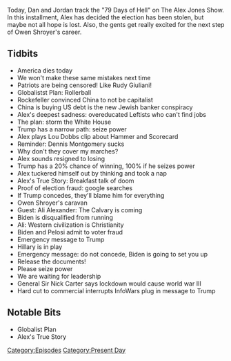 {{DEFAULTSORT:
    #_EPISODE_0501:November 7-8, 2020
}}{{Episode
    | title             = November 7-8, 2020
    | caption           = [https://knowledgefight.libsyn.com/501-november-7-8-2020 Listen to this episode on Libsyn]
    | episodeNumber     = 501
    | length            = 01:52:27
    | airDate           = November 11, 2020
    | coverageStartDate = November 7, 2020
    | coverageEndDate   = November 8, 2020
    | episodeType       = [[:Category:Present Day|Present Day]]
    | appearance        = [[Dennis Montgomery]], [[Owen Shroyer]], [[Ali Alexander]], [[Joe Biden]], [[Nancy Pelosi]], [[General Sir Nick Carter]]
    | oocDrop           = It's cool to watch celebrities dance
    | previousEpisode   = [[500: November 5-6, 2020]]
    | nextEpisode       = [[502: Dan's Cara-Vanity Project Part 1]]
}}

{{Stub}}

Today, Dan and Jordan track the "79 Days of Hell" on The Alex Jones Show. In this installment, Alex has decided the election has been stolen, but maybe not all hope is lost. Also, the gents get really excited for the next step of Owen Shroyer's career.

==Tidbits==

*America dies today
*We won't make these same mistakes next time
*Patriots are being censored! Like Rudy Giuliani!
*Globalistst Plan: Rollerball
*Rockefeller convinced China to not be capitalist
*China is buying US debt is the new Jewish banker conspiracy
*Alex's deepest sadness: overeducated Leftists who can't find jobs
*The plan: storm the White House
*Trump has a narrow path: seize power
*Alex plays Lou Dobbs clip about Hammer and Scorecard
*Reminder: Dennis Montgomery sucks
*Why don't they cover my marches?
*Alex sounds resigned to losing
*Trump has a 20% chance of winning, 100% if he seizes power
*Alex tuckered himself out by thinking and took a nap
*Alex's True Story: Breakfast talk of doom
*Proof of election fraud: google searches
*If Trump concedes, they'll blame him for everything
*Owen Shroyer's caravan
*Guest: Ali Alexander: The Calvary is coming
*Biden is disqualified from running
*Ali: Western civilization is Christianity
*Biden and Pelosi admit to voter fraud
*Emergency message to Trump
*Hillary is in play
*Emergency message: do not concede, Biden is going to set you up
*Release the documents!
*Please seize power
*We are waiting for leadership
*General Sir Nick Carter says lockdown would cause world war III
*Hard cut to commercial interrupts InfoWars plug in message to Trump

==Notable Bits==

*Globalist Plan
*Alex's True Story

[[Category:Episodes]]
[[Category:Present Day]]